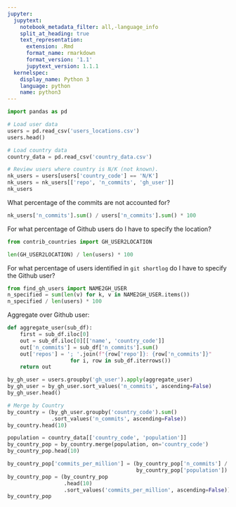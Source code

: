 ```yaml
---
jupyter:
  jupytext:
    notebook_metadata_filter: all,-language_info
    split_at_heading: true
    text_representation:
      extension: .Rmd
      format_name: rmarkdown
      format_version: '1.1'
      jupytext_version: 1.1.1
  kernelspec:
    display_name: Python 3
    language: python
    name: python3
---
```


```python
import pandas as pd
```

```python
# Load user data
users = pd.read_csv('users_locations.csv')
users.head()
```

```python
# Load country data
country_data = pd.read_csv('country_data.csv')
```

```python
# Review users where country is N/K (not known).
nk_users = users[users['country_code'] == 'N/K']
nk_users = nk_users[['repo', 'n_commits', 'gh_user']]
nk_users
```

What percentage of the commits are not accounted for?

```python
nk_users['n_commits'].sum() / users['n_commits'].sum() * 100
```

For what percentage of Github users do I have to specify the location?

```python
from contrib_countries import GH_USER2LOCATION
```

```python
len(GH_USER2LOCATION) / len(users) * 100
```

For what percentage of users identified in `git shortlog` do I have to specify the Github user?

```python
from find_gh_users import NAME2GH_USER
n_specified = sum(len(v) for k, v in NAME2GH_USER.items())
n_specified / len(users) * 100
```

Aggregate over Github user:

```python
def aggregate_user(sub_df):
    first = sub_df.iloc[0]
    out = sub_df.iloc[0][['name', 'country_code']]
    out['n_commits'] = sub_df['n_commits'].sum()
    out['repos'] = '; '.join(f"{row['repo']}: {row['n_commits']}"
                    for i, row in sub_df.iterrows())
    return out
```

```python
by_gh_user = users.groupby('gh_user').apply(aggregate_user)
by_gh_user = by_gh_user.sort_values('n_commits', ascending=False)
by_gh_user.head()
```

```python
# Merge by Country
by_country = (by_gh_user.groupby('country_code').sum()
              .sort_values('n_commits', ascending=False))
by_country.head(10)
```

```python
population = country_data[['country_code', 'population']]
by_country_pop = by_country.merge(population, on='country_code')
by_country_pop.head(10)
```

```python
by_country_pop['commits_per_million'] = (by_country_pop['n_commits'] /
                                         by_country_pop['population'])
by_country_pop = (by_country_pop
                  .head(10)
                  .sort_values('commits_per_million', ascending=False))
by_country_pop
```

```python

```
